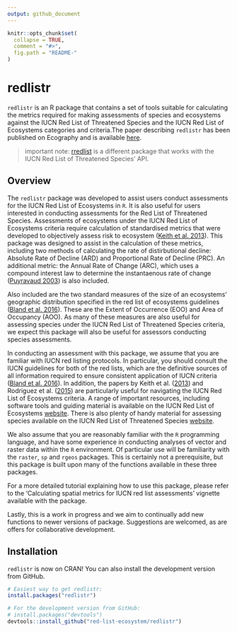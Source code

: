 ```yaml
---
output: github_document
---
```


<!-- README.md is generated from README.Rmd. Please edit that file -->

```r
knitr::opts_chunk$set(
  collapse = TRUE,
  comment = "#>",
  fig.path = "README-"
)
```

# redlistr

`redlistr` is an R package that contains a set of tools suitable for calculating
the metrics required for making assessments of species and ecosystems against
the IUCN Red List of Threatened Species and the IUCN Red List of Ecosystems
categories and criteria.The paper describing `redlistr` has been published on
Ecography and is available
[here](https://onlinelibrary.wiley.com/doi/full/10.1111/ecog.04143).

> important note: [rredlist](https://github.com/ropensci/rredlist) is a
different package that works with the IUCN Red List of Threatened Species' API.

## Overview
The `redlistr` package was developed to assist users conduct assessments for the
IUCN Red List of Ecosystems in `R`. It is also useful for users interested in
conducting assessments for the Red List of Threatened Species. Assessments of
ecosystems under the IUCN Red List of Ecosystems criteria require calculation of
standardised metrics that were developed to objectively assess risk to ecosystem
([Keith et al. 2013](http://journals.plos.org/plosone/article?id=10.1371/journal.pone.0062111)).
This package was designed to assist in the calculation of these metrics, 
including two methods of calculating the rate of distirbutional decline: 
Absolute Rate of Decline (ARD) and Proportional Rate of Decline (PRC). An 
additional metric: the Annual Rate of Change (ARC), which uses a compound 
interest law to determine the instantaenous rate of change ([Puyravaud 2003](http://www.sciencedirect.com/science/article/pii/S0378112702003353)) is
also included.

Also included are the two standard measures of the size of an 
ecosystems' geographic distribution specified in the red list of ecosystems
guidelines ([Bland et al. 2016](https://portals.iucn.org/library/sites/library/files/documents/2016-010.pdf)).
These are the Extent of Occurrence (EOO) and Area of Occupancy (AOO). As many of
these measures are also useful for assessing species under the IUCN Red List of
Threatened Species criteria, we expect this package will also be useful for
assessors conducting species assessments.

In conducting an assessment with this package, we assume that you are familiar 
with IUCN red listing protocols. In particular, you should consult the IUCN 
guidelines for both of the red lists, which are the definitive sources of all 
information required to ensure consistent application of IUCN criteria ([Bland et al. 2016](https://portals.iucn.org/library/sites/library/files/documents/2016-010.pdf)).
In addition, the papers by Keith et al.
([2013](http://journals.plos.org/plosone/article?id=10.1371/journal.pone.0062111))
and Rodriguez et al.
([2015](https://www.iucn.org/sites/dev/files/content/documents/rodriguez-etal-2015-a-practical-guide-iucn-rle_erratum.pdf))
are particularly useful for navigating the IUCN Red List of Ecosystems criteria.
A range of important resources, including software tools and guiding material is
available on the IUCN Red List of Ecosystems 
[website](https://www.iucnrle.org/). There is also plenty of handy material for 
assessing species available on the IUCN Red List of Threatened Species 
[website](http://www.iucnredlist.org).

We also assume that you are reasonably familiar with the `R` programming
language, and have some experience in conducting analyses of vector and raster
data within the `R` environment. Of particular use will be familiarity with the
`raster`, `sp` and `rgeos` packages. This is certainly not a prerequisite, but
this package is built upon many of the functions available in these three
packages.

For a more detailed tutorial explaining how to use this package, please refer to
the 'Calculating spatial metrics for IUCN red list assessments' vignette
available with the package.

Lastly, this is a work in progress and we aim to continually add new functions
to newer versions of package. Suggestions are welcomed, as are offers for
collaborative development.

## Installation
`redlistr` is now on CRAN! You can also install the development version from GitHub.
```r
# Easiest way to get redlistr:
install.packages("redlistr")

# For the development version from GitHub:
# install.packages("devtools")
devtools::install_github("red-list-ecosystem/redlistr")
```
